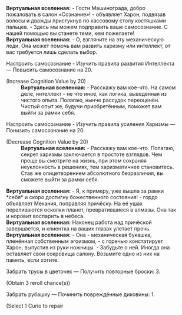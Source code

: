 {{Диалог Начало}}
:'''Виртуальная вселенная:''' - Гости Машинограда, добро пожаловать в салон «Сознание»! - объявляет Харон, подвязав волосы и дважды пристукнув по кассовому столу костяшками пальцев. - Здесь мы можем подправить ваше самосознание. С нашей помощью вы станете теми, кем пожелаете!
:'''Виртуальная вселенная:''' - О, взгляните на эту механическую леди. Она может помочь вам развить харизму или интеллект, от вас требуется лишь сделать выбор.
:{{Диалог|Звезда}} Настроить самосознание - Изучить правила развития Интеллекта &mdash; Повысить самосознание на 20.
:;(Increase Cognition Value by 20)
::'''Виртуальная вселенная:''' - Расскажу вам кое-что. На самом деле, интеллект - не что иное, как логика, выведенная из чистого опыта. Полагаю, нынче рассудок переоценён. Чистый опыт же, будучи приобретённым, поможет вам выйти за рамки {{MC|ж=самой|м=самого}} себя.
:{{Диалог|Звезда}} Настроить самосознание - Изучить правила усиления Харизмы &mdash; Понизить самосознание на 20.
:;(Decrease Cognition Value by 20)
::'''Виртуальная вселенная:''' - Расскажу вам кое-что. Полагаю, секрет харизмы заключается в простоте взглядов. Чем проще вы смотрите на жизнь, при этом сохраняя неуклонность в решениях, тем харизматичнее становитесь. Став же олицетворением абсолютного безразличия, вы сможете выйти за рамки {{MC|ж=самой|м=самого}} себя.
:'''Виртуальная вселенная:''' - Я, к примеру, уже вышла за рамки *себя* и скоро достигну божественного состояния! - гордо объявляет Механия, поправляя причёску. На её ушах переливаются осколки планет, превратившиеся в алмазы. Она так и норовит воспарить в небеса.
:'''Виртуальная вселенная:''' Наконец работа над причёской завершается, и клиентка на ваших глазах улетает прочь.
:'''Виртуальная вселенная:''' - Она - механическая букашка, пленённая собственным эгоизмом, - с горечью констатирует Харон, выпустив из руки ножницы. - Забудьте о ней. Иногда она оставляет свои сокровища салону. Возьмите одно из них на память, если хотите.
:{{Диалог|Звезда}} Забрать трусы в цветочек &mdash; Получить повторные броски: 3.
:;(Obtain 3 reroll chance(s))
:{{Диалог|Звезда}} Забрать рубашку &mdash; Починить повреждённые диковины: 1.
:;(Select 1 Curio to repair
{{Диалог Конец}}